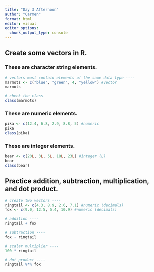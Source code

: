 ```yaml
---
title: "Day 3 Afternoon"
author: "Carmen"
format: html
editor: visual
editor_options: 
  chunk_output_type: console
---
```


## Create some vectors in R.
### These are character string elements.
```r
# vectors must contain elements of the same data type ----
marmots <- c("blue", "green", 4, "yellow") #vector
marmots

# check the class
class(marmots)
```

### These are numeric elements.
```r
pika <- c(12.4, 6.8, 2.9, 8.8, 5) #numeric
pika
class(pika)
```

### These are integer elements.
```r
bear <- c(20L, 3L, 5L, 18L, 23L) #integer (L)
bear
class(bear)
```

## Practice addition, subtraction, multiplication, and dot product.
```r
# create two vectors ----
ringtail <- c(4.3, 8.9, 2.6, 7.1) #numeric (decimals)
fox <- c(9.0, 12.5, 5.4, 10.9) #numeric (decimals)

# addition ----
ringtail + fox

# subtraction ----
fox - ringtail

# scalar multiplier ----
100 * ringtail

# dot product ----
ringtail %*% fox
```

